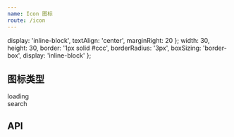```yaml
---
name: Icon 图标
route: /icon
---
```



  display: 'inline-block',
  textAlign: 'center',
  marginRight: 20
};
  width: 30,
  height: 30,
  border: '1px solid #ccc',
  borderRadius: '3px',
  boxSizing: 'border-box',
  display: 'inline-block'
};

## 图标类型

<Playground>
  <div style={inlineStyleForIconWrap}>
    <div style={inlineStyleForIconBox}>
      <Icon type="loading" spin />
    </div>
    <span style={inlineStyleForIconText}>loading</span>
  </div>
  <div style={inlineStyleForIconWrap}>
    <div style={inlineStyleForIconBox}>
      <Icon type="search" />
    </div>
    <span style={inlineStyleForIconText}>search</span>
  </div>
</Playground>

## API

<Props of={Icon} />
